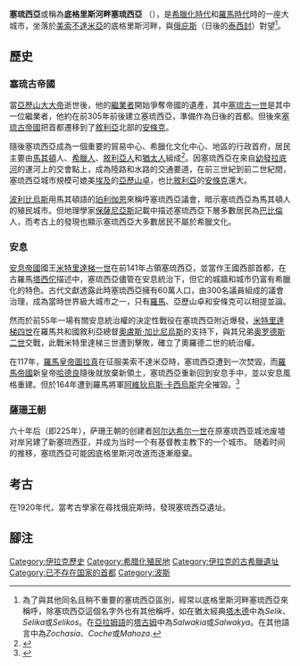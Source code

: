 {{location map|Iraq|label=塞琉西亞|lat=33.13|long=44.52|caption=塞琉西亞，位於今日的[[伊拉克|伊拉克]]|float=right}}

'''塞琉西亞'''或稱為'''底格里斯河畔塞琉西亞''' （{{lang-el|Σελεύκεια}}），是[[希臘化時代|希臘化時代]]和[[羅馬時代|羅馬時代]]時的一座大城市，坐落於[[美索不達米亞|美索不達米亞]]的底格里斯河畔，與[[俄庇斯|俄庇斯]]（日後的[[泰西封|泰西封]]）對望<ref>為了與其他同名且稍不重要的塞琉西亞區別，經常以底格里斯河畔塞琉西亞來稱呼，除塞琉西亞這個名字外也有其他稱呼，如在猶太經典[[塔木德|塔木德]]中為''Selik''、''Selika''或''Selikos''。在[[亞拉姆語|亞拉姆語]]的[[塔古姆|塔古姆]]中為''Salwaḳia''或''Salwaḳya''。在其他語言中為''Zochasia''、''Coche''或''Mahoza''.</ref>。

== 歷史 ==
===塞琉古帝國===
當[[亞歷山大大帝|亞歷山大大帝]]逝世後，他的[[繼業者|繼業者]]開始爭奪帝國的遺產，其中[[塞琉古一世|塞琉古一世]]是其中一位繼業者，他約在前305年前後建立塞琉西亞，準備作為日後的首都。但後來[[塞琉古帝國|塞琉古帝國]]把首都遷移到了[[敘利亞|敘利亞]]北部的[[安條克|安條克]]。

隨後塞琉西亞成為一個重要的貿易中心、希臘化文化中心、地區的行政首府，居民主要由[[馬其頓|馬其頓]]人、[[希臘人|希臘人]]、[[敘利亞人|敘利亞人]]和[[猶太人|猶太人]]組成<ref>{{Cite web |url=http://www.1911encyclopedia.org/Seleucia |title=Seleucia - LoveToKnow 1911 |access-date=2009-08-17 |archive-date=2008-01-04 |archive-url=https://web.archive.org/web/20080104074030/http://www.1911encyclopedia.org/Seleucia |dead-url=no }}</ref>。因塞琉西亞在來自[[幼發拉底河|幼發拉底河]]的運河上的交會點上，成為陸路和水路的交通要道，在前三世紀到前二世紀間，塞琉西亞城市規模可媲美[[埃及|埃及]]的[[亞歷山卓|亞歷山卓]]，也比[[敘利亞|敘利亞]]的[[安條克|安條克]]還大。

[[波利比烏斯|波利比烏斯]]用馬其頓語的[[珀利伽恩|珀利伽恩]]來稱呼塞琉西亞議會，暗示塞琉西亞為馬其頓人的殖民城市。但地理學家[[保薩尼亞斯_(地理學家)|保薩尼亞斯]]記載中描述塞琉西亞下層多數居民為[[巴比倫|巴比倫]]人，而考古上的發現也顯示塞琉西亞大多數居民不屬於希臘文化。

===安息===
[[安息帝國|安息帝國]]國王[[米特里達梯一世_(帕提亞)|米特里達梯一世]]在前141年占領塞琉西亞，並當作王國西部首都，在古羅馬[[塔西佗|塔西佗]]描述中，塞琉西亞儘管在安息統治下，但它的城牆和城市仍富有希臘化的特色。古代文獻透露此時塞琉西亞擁有60萬人口，由300名議員組成的議會治理，成為當時世界級大城市之一，只有[[羅馬|羅馬]]、亞歷山卓和安條克可以相提並論。  

然而於前55年一場有關安息統治權的決定性戰役在塞琉西亞附近爆發，[[米特里達梯四世_(安息帝國)|米特里達梯四世]]在羅馬共和國敘利亞總督[[奧盧斯·加比尼烏斯|奧盧斯·加比尼烏斯]]的支持下，與其兄弟[[奥罗德斯二世|奥罗德斯二世]]交戰，此戰米特里達梯三世遭到擊敗，確立了奧羅德二世的統治權。

在117年，[[羅馬皇帝|羅馬皇帝]][[圖拉真|圖拉真]]在征服美索不達米亞時，塞琉西亞遭到一次焚毀，而[[羅馬帝國|羅馬帝國]]新皇帝[[哈德良|哈德良]]隨後就放棄新領土，塞琉西亞重新回到安息手中，並以安息風格重建。但於164年遭到羅馬將軍[[阿維狄烏斯·卡西烏斯|阿維狄烏斯·卡西烏斯]]完全摧毀。<ref>{{Cite web |url=http://ebooks.adelaide.edu.au/g/gibbon/edward/g43d/chapter8.html#fn8.37 |title=The History of the Decline and Fall of the Roman Empire, by Edward Gibbon |access-date=2009-08-18 |archive-date=2019-10-31 |archive-url=https://web.archive.org/web/20191031152858/https://ebooks.adelaide.edu.au/g/gibbon/edward/g43d/chapter8.html#fn8.37 |dead-url=no }}</ref>

===[[薩珊王朝|薩珊王朝]]===
六十年后（即225年），萨珊王朝的创建者[[阿尔达希尔一世|阿尔达希尔一世]]在原塞琉西亚城池废墟对岸另建了新塞琉西亚，并成为当时一个有基督教主教下的一个城市。
随着时间的推移，塞琉西亞可能因底格里斯河改道而逐漸廢棄。

== 考古 ==
在1920年代，當考古學家在尋找俄庇斯時，發現塞琉西亞遺址。
== 腳注 ==
<references/>

{{coord|33|8|14|N|44|31|2|E|region:IQ_scale:5000|display=title}}
{{DEFAULTSORT:Seleucia}}
[[Category:伊拉克歷史|Category:伊拉克歷史]]
[[Category:希腊化殖民地|Category:希腊化殖民地]]
[[Category:伊拉克的古希臘遺址|Category:伊拉克的古希臘遺址]]
[[Category:已不存在国家的首都|Category:已不存在国家的首都]]
[[Category:波斯|Category:波斯]]